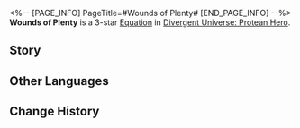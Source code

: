 <%-- [PAGE_INFO]
PageTitle=#Wounds of Plenty#
[END_PAGE_INFO] --%>
{{Equation Infobox
|period   = Protean Hero
|rarity   = 3
|path1    = Elation*6
|path2    = The Hunt*4
|effect   = "Maddening Voice" appears in the Action Order: After any ally target launches a Follow-up ATK, advances their action by {{Color|h|5%}}. When taking action, advances the action of the first character in the current team by {{Color|h|100%}}. After that unit uses an attack, deals {{Color|h|10}} instances(s) of "{{Extra Effect|Aftertaste|61000054}}" DMG equal to {{Color|h|30%}} of the ally target's ATK, and up to {{Color|h|4}} instances of attacks can take effect. Moreover, all ally targets' "{{Extra Effect|Aftertaste|61000054}}" DMG dealt multiplier increases by {{Color|h|100%}} of the original multiplier, and a countdown with {{Color|h|150}} SPD will appear in the Action Order. Effects will last until the countdown's turn begins.
|mentions = 
}}
'''Wounds of Plenty''' is a 3-star [[Divergent Universe: Protean Hero/Equations|Equation]] in [[Divergent Universe: Protean Hero]].

==Story==
{{Description|You came too late. The blade of revenge has already carved out the heart of this king.<br />He strummed the melody of the sea, leaving the guards intoxicated in the wind.<br />The maidservants dreamed of boundless riches and indulged themselves in the game of scarf competition.<br />Even though I clutched my sword as I slept, I could not resist the frenzy in my heart.<br />He appeared before me just like this, with a crowd of revelers following behind.<br />The jesters clinked their goblets, as if celebrating my execution.<br />I offered no resistance and drank the honey brew he gifted me.<br />How I wished it had been a cup of poison, so I would not have to feel<br />The cold blade as it claimed my life.<br />Alas, the dirge played for me was utterly dull,<br />Far less enchanting than the melodies Lady Hysilens played before the expedition began.}}
<!--
==Gameplay Notes==
* 
-->
==Other Languages==
{{Other Languages
|en   = Wounds of Plenty
|zhs  = 满溢之伤
|zht  = 滿溢之傷
|ja   = {{Rubi|耐|た}}えられぬ{{Rubi|傷|きず}}
|ko   = 충만의 상처
|es   = Herida de la profusión
|fr   = Blessure d'abondance
|ru   = Раны изобилия
|th   = บาดแผลท่วมท้น
|vi   = Vết Thương Chi Chít
|de   = Wunden der Fülle
|id   = Wounds of Plenty
|pt   = Feridas Infindas
}}

==Change History==
{{Change History|3.1}}
